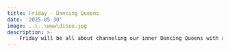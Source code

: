 ```yaml
---
title: Friday - Dancing Queens
date: '2025-05-30'
image: ..\..\www\disco.jpg
description: >- 
    Friday will be all about channeling our inner Dancing Queens with a full day of ABBA and 70s disco vibes. Everyone will be dressed in their finest retro outfits ready to keep the energy high from morning till night. During the day, we’ll explore the big property with plenty of games, challenges, and a few surprises along the way, all while enjoying some great food and the French sun.
---
```

